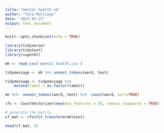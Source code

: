 ---
title: "mental health nb"
author: "Tora Mullings"
date: "2023-02-23"
output: html_document
---

```{r setup, include=FALSE}
knitr::opts_chunk$set(echo = TRUE)
```

```{r}
library(tidyverse)
library(tidytext)
library(superml)
```


```{r}
mh <- read_csv('mental_health.csv')
```

```{r}
tidymessage <- mh %>% unnest_tokens(word, text)
```


```{r}
tidymessage <- tidymessage %>% 
    mutate(label = as.factor(label))
```

```{r}
mh %>%  unnest_tokens(word, text) %>%  count(word, sort=TRUE)
```

```{r}
cfv <- CountVectorizer$new(max_features = 10, remove_stopwords = TRUE)

# generate the matrix
cf_mat <- cfv$fit_transform(mh$text)

head(cf_mat, 3)
```











